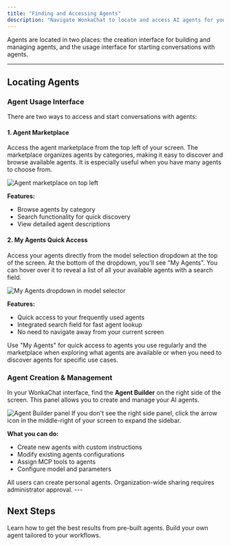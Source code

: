 ```yaml
---
title: "Finding and Accessing Agents"
description: "Navigate WonkaChat to locate and access AI agents for your workflows."
---
```


Agents are located in two places: the creation interface for building and managing agents, and the usage interface for starting conversations with agents.

---

## Locating Agents


### Agent Usage Interface

There are two ways to access and start conversations with agents:

#### 1. Agent Marketplace

Access the agent marketplace from the top left of your screen. The marketplace organizes agents by categories, making it easy to discover and browse available agents. It is especially useful when you have many agents to choose from.

<Frame caption="Agent marketplace location">
<img src="/images/agent-marketplace-location.png" alt="Agent marketplace on top left" />
</Frame>

**Features:**
- Browse agents by category
- Search functionality for quick discovery
- View detailed agent descriptions


#### 2. My Agents Quick Access

Access your agents directly from the model selection dropdown at the top of the screen. At the bottom of the dropdown, you'll see "My Agents". You can hover over it to reveal a list of all your available agents with a search field.

<Frame caption="My Agents quick access in model selector">
<img src="/images/my-agents-dropdown.png" alt="My Agents dropdown in model selector" />
</Frame>

**Features:**
- Quick access to your frequently used agents
- Integrated search field for fast agent lookup
- No need to navigate away from your current screen

<Tip>
Use "My Agents" for quick access to agents you use regularly and the marketplace when exploring what agents are available or when you need to discover agents for specific use cases.
</Tip>

### Agent Creation & Management

In your WonkaChat interface, find the **Agent Builder** on the right side of the screen. This panel allows you to create and manage your AI agents.

<Frame caption="Agent Builder panel location">
<img src="/images/mcp-panel-location.png" alt="Agent Builder panel" />
</Frame>

<Tip>
If you don't see the right side panel, click the arrow icon in the middle-right of your screen to expand the sidebar.
</Tip>


**What you can do:**
- Create new agents with custom instructions
- Modify existing agents configurations
- Assign MCP tools to agents
- Configure model and parameters

<Check>
All users can create personal agents. Organization-wide sharing requires administrator approval.
</Check>
---

## Next Steps

<CardGroup cols={2}>
<Card title="Using Existing Agents" icon="play" href="/ai-agents/using-existing-agents">
Learn how to get the best results from pre-built agents.
</Card>

<Card title="Creating Your First Agent" icon="plus-circle" href="/ai-agents/creating-your-first-agent">
Build your own agent tailored to your workflows.
</Card>
</CardGroup>
